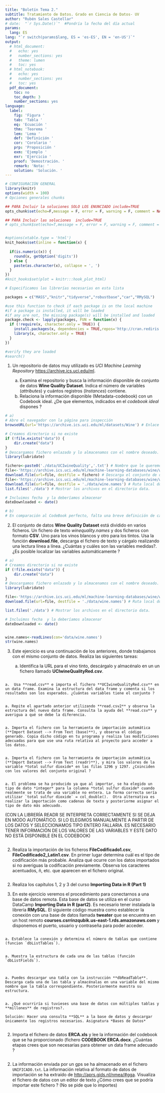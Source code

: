 ```yaml
---
title: "Boletín Tema 2."
subtitle: Tratamiento de Datos. Grado en Ciencia de Datos- UV
author: "Rubén Sales Castellar"
# date:  "`r Sys.Date()`"  #Pondría la fecha del día actual
params:
  lang: ES
lang: "`r switch(params$lang, ES = 'es-ES', EN = 'en-US')`"
output:
  # html_document:
  #   echo: yes
  #   number_sections: yes
  #   theme: lumen
  #   toc: yes
  # html_notebook:
  #   echo: yes
  #   number_sections: yes
  #   toc: yes
  pdf_document:
    toc: no
    toc_depth: 3
    number_sections: yes
language:
  label:
    fig: 'Figura '
    tab: 'Tabla '
    eq: 'Ecuación '
    thm: 'Teorema '
    lem: 'Lema '
    def: 'Definición '
    cor: 'Corolario '
    prp: 'Proposición '
    exm: 'Ejemplo '
    exr: 'Ejercicio '
    proof: 'Demostración. '
    remark: 'Nota: '
    solution: 'Solución. '
---
```


```r

# CONFIGURACIÓN GENERAL
library(knitr)
options(width = 100)
# Opciones generales chunks

## PARA Incluir la soluciones SOLO LOS ENUNCIADO include=TRUE
opts_chunk$set(echo=F,message = F, error = F, warning = F, comment = NA, fig.align = 'center', dpi = 100, tidy = F, cache.path = '.cache/', fig.path = './figure/', include=FALSE)

## PARA Incluir las soluciones  include=TRUE
# opts_chunk$set(echo=T,message = F, error = F, warning = F, comment = NA, fig.align = 'center', dpi = 100, tidy = F, cache.path = '.cache/', fig.path = './figure/', include=TRUE)


#options(xtable.type = 'html')
knit_hooks$set(inline = function(x) {
  
  if(is.numeric(x)) {
    round(x, getOption('digits'))
  } else {
    paste(as.character(x), collapse = ', ')
  }
})
#knit_hooks$set(plot = knitr:::hook_plot_html)
```

```r
# Especificamos las librerías necesarias en esta lista

packages = c("MASS","knitr","tidyverse","robustbase","car","RMySQL")

#use this function to check if each package is on the local machine
#if a package is installed, it will be loaded
#if any are not, the missing package(s) will be installed and loaded
package.check <- lapply(packages, FUN = function(x) {
  if (!require(x, character.only = TRUE)) {
    install.packages(x, dependencies = TRUE,repos='http://cran.rediris.es')
    library(x, character.only = TRUE)
  }
})

#verify they are loaded
#search()

```

1.  Un repositorio de datos muy utilizado es *UCI Machine Learning Repository* <https://archive.ics.uci.edu/ml>.

    a.  Examina el repositorio y busca la información disponible de conjunto de datos **Wine Quality Dataset**. Indica el número de variables (*attributes*) y cuántos registros (*Instances*) contiene.
    b.  Relaciona la información disponible (Metadata-codebook) con un Codebook ideal. ¿De que elementos, indicados en el *codebook ideal* dispones ?

```r
# a)
# Abre el navegador con la página para inspección
browseURL(url='https://archive.ics.uci.edu/ml/datasets/Wine') # Enlace de la página con información del conjunto de datos

# Creamos directorio si no existe
if (!file.exists("data")) {
    dir.create("data")
}
# Descargamos fichero enlazado y lo almacenamos con el nombre deseado.
library(lubridate)

fichero<-paste0('./data/UCIwineQuality','.txt') # Nombre que le queremos poner al fichero.
file<-'https://archive.ics.uci.edu/ml/machine-learning-databases/wine/wine.data' # Enlace para descargar el conjunto de datos.
download.file(url=file, destfile = fichero) # Descarga el conjunto de datos.
file<-'https://archive.ics.uci.edu/ml/machine-learning-databases/wine/wine.names' # Enlace del CodeBook del conjunto de datos
download.file(url=file, destfile = './data/wine.names') # Ruta local donde se guardará el CodeBook.
list.files('./data') # Mostrar los archivos en el directorio data.

# Incluimos fecha  y la deberíamos almacenar
dateDownloaded <- date()

```

```r
# b)
# En comparación al CodeBook perfecto, falta una breve definición de cada variable. Además, no se habla nada sobre valores perdidos. Tampoco se da ninguna indicación del uso del conjunto de datos. Además, no se indican los valores que puede tomar cada variable. El CodeBook carece de información estadística y de unidades de medida. Por último, tampoco se habla de los outliers.

```

2.  El conjunto de datos **Wine Quality Dataset** está dividido en varios ficheros. Un fichero de texto *winequality.names* y dos ficheros con formato **CSV**. Uno para los vinos blancos y otro para los tintos. Usa la función **download.file**, descarga el fichero de texto y cárgalo realizando una lectura línea a línea. ¿Cuántas y cuáles son las variables medidas?. ¿Es posible localizar las variables automáticamente ?

```r
# a)
# Creamos directorio si no existe
if (!file.exists("data")) {
    dir.create("data")
}
# Descargamos fichero enlazado y lo almacenamos con el nombre deseado.
library(lubridate)

file<-'https://archive.ics.uci.edu/ml/machine-learning-databases/wine/wine.names' # Enlace del CodeBook del conjunto de datos
download.file(url=file, destfile = './data/wine.names') # Ruta local donde se guardará el CodeBook.

list.files('./data') # Mostrar los archivos en el directorio data.

# Incluimos fecha  y la deberíamos almacenar
dateDownloaded <- date()



```

```r
wine.names<-readLines(con='data/wine.names')
str(wine.names)

```

3.  Este ejercicio es una continuación de los anteriores, donde trabajamos con el mismo conjunto de datos. Realiza las siguientes tareas:

    a.  Identifica la URL para el vino tinto, descárgalo y almacénalo en un un fichero llamado **UCIwineQualityRed.csv**.

```r


```

    a.  Usa **read.csv** e importa el fichero **UCIwineQualityRed.csv** en un data frame. Examina la estructura del data frame y comenta si los resultados son los esperados. ¿Cuántas variables tiene el conjunto ?

```r






```

    a. Repite el apartado anterior utilizando **read.csv2** y observa la estructura del nuevo data frame. Consulta la ayuda del **read.csv** y averigua a qué se debe la diferencia.

```r











```

    a. Importa el fichero con la herramienta de importación automática (**Import Dataset --> From Text (base)**), y observa el código generado. Copia dicho código en tu programa y realiza las modificiones adecuadas para que use una ruta relativa al proyecto para acceder a los datos.

```r








```

    a. Importa el fichero con la herramienta de importación automática (**Import Dataset --> From Text (readr)**), y mira los valores de la variable *total sulfur dioxide* en las filas 1296 y 1297. ¿Coinciden con los valores del conjunto original ?

```r



```

    a. El problema se ha producido ya que al importar, se ha elegido un tipo de dato *integer* para la columna *total sulfur dioxide* cuando realmente se trata de una variable no entera. La forma correcta sería utilizar `total sulfur dioxide` = col_double().  Otra alternativa es realizar la importación como cadenas de texto y posteriorme asignar el tipo de dato más adecuado.   

(CON LA LIBRERÍA READR SE INTERPRETA CORRECTAMENTE SI SE DEJA EN MODO AUTOMÁTICO. SI LO ELEGIMOS MANUALMENTE A PARTIR DE LOS DATOS Y SELECCIONAMOS TIPO ENTERO FALLARIA. ES NECESARIO TENER INFORMACIÓN DE LOS VALORES DE LAS VARIABLES Y ESTE DATO NO ESTÁ DISPONIBLE EN EL CODEBOOK)

```r

















```

2.  Realiza la importación de los ficheros **FileCodificado1.csv**, **FileCodificado2_Latin1.csv**. En primer lugar determina cuál es el tipo de codificación más probable. Analiza qué ocurre con los datos importados si no averiguas la codificación previamente. Observa los caracteres acentuados, ñ, etc. que aparecen en el fichero original.

```r












```

2.  Realiza los capítulos 1, 2 y 3 del curso **Importing Data in R (Part 1)**

3.  En este ejercicio veremos el procedimiento para conectarnos a una base de datos remota. Esta base de datos se utiliza en el curso DataCamp **Importing Data in R (part2)**. Es necesario tener instalada la librería **RMySQL**. El siguiente código muestra como establecer la conexión con una base de datos llamada **tweater** que se encuentra en un host remoto **courses.csrrinzqubik.us-east-1.rds.amazonaws.com** y disponemos el puerto, usuario y contraseña para poder acceder.

``` {eval="F,echo=T"}
```

    a. Establece la conexión y determina el número de tablas que contiene (funcion `dbListTables`).

```r












```

    a. Muestra la estructura de cada una de las tablas (función `dbListFields`).

```r








```

```r



```

    a. Puedes descargar una tabla con la instrucción **dbReadTable**. Descarga cada una de las tabla y almacénalas en una variable del mismo nombre que la tabla correspondiente. Posteriormente muestra su estructura.

```r











```

    a. ¿Qué ocurriría si tuvieses una base de datos con múltiples tablas y **millones** de registros?.

    Solución: Hacer una consulta **SQL** a la base de datos y descargar únicamente los registros necesarios. Asignatura *Bases de Datos*   

```r

```

2.  Importa el fichero de datos **ERCA.xls** y lee la información del codebook que se ha proporcionado (fichero **CODEBOOK ERCA.docx**. ¿Cuántas etapas crees que son necesarias para obtener un data frame adecuado ?

```r
























```

2.  La información enviada por un gps se ha almacenado en el fichero `UNIFICADO.txt`. La información relativa al formato de datos de importación se ha extraído de <http://aprs.gids.nl/nmea/#gga>. Visualiza el fichero de datos con un editor de texto ¿Cómo crees que se podría importar este fichero ? (No se pide que lo importes)
